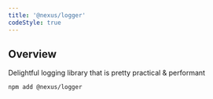```yaml
---
title: '@nexus/logger'
codeStyle: true
---
```


## Overview

Delightful logging library that is pretty practical & performant

```bash-symbol
npm add @nexus/logger
```
